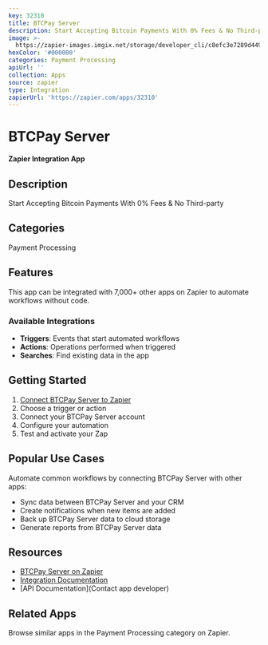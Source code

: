 ```yaml
---
key: 32310
title: BTCPay Server
description: Start Accepting Bitcoin Payments With 0% Fees & No Third-party
image: >-
  https://zapier-images.imgix.net/storage/developer_cli/c8efc3e7289d4490aa685581e8f32920.png?auto=format%2Ccompress&ixlib=python-3.0.0&q=50
hexColor: '#000000'
categories: Payment Processing
apiUrl: ''
collection: Apps
source: zapier
type: Integration
zapierUrl: 'https://zapier.com/apps/32310'
---
```

# BTCPay Server

**Zapier Integration App**

## Description

Start Accepting Bitcoin Payments With 0% Fees & No Third-party

## Categories

Payment Processing

## Features

This app can be integrated with 7,000+ other apps on Zapier to automate workflows without code.

### Available Integrations

- **Triggers**: Events that start automated workflows
- **Actions**: Operations performed when triggered
- **Searches**: Find existing data in the app

## Getting Started

1. [Connect BTCPay Server to Zapier](https://zapier.com/apps/32310)
2. Choose a trigger or action
3. Connect your BTCPay Server account
4. Configure your automation
5. Test and activate your Zap

## Popular Use Cases

Automate common workflows by connecting BTCPay Server with other apps:

- Sync data between BTCPay Server and your CRM
- Create notifications when new items are added
- Back up BTCPay Server data to cloud storage
- Generate reports from BTCPay Server data

## Resources

- [BTCPay Server on Zapier](https://zapier.com/apps/32310)
- [Integration Documentation](https://zapier.com/apps/32310/integrations)
- [API Documentation](Contact app developer)

## Related Apps

Browse similar apps in the Payment Processing category on Zapier.
